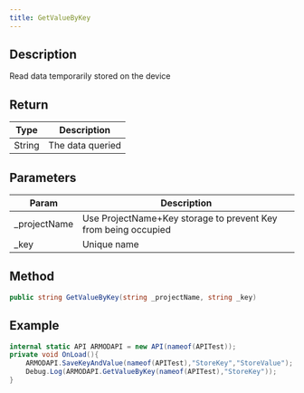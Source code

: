 ```yaml
---
title: GetValueByKey
---
```


## Description

Read data temporarily stored on the device

## Return

| Type   | Description      |
| ------ | ---------------- |
| <highlight color="#AE6221">String</highlight> | The data queried |

## Parameters

| Param         | Description                                                    |
| ------------- | -------------------------------------------------------------- |
| \_projectName | Use ProjectName+Key storage to prevent Key from being occupied |
| \_key         | Unique name                                                    |

## Method

```cs
public string GetValueByKey(string _projectName, string _key)
```

## Example

```cs 
internal static API ARMODAPI = new API(nameof(APITest));
private void OnLoad(){
    ARMODAPI.SaveKeyAndValue(nameof(APITest),"StoreKey","StoreValue");
    Debug.Log(ARMODAPI.GetValueByKey(nameof(APITest),"StoreKey"));
}
```